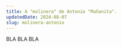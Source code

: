 ---
title: A "molinera" de Antonio "Mañanita".
updatedDate: 2024-08-07
slug: molinera-antonio
---

BLA BLA BLA

